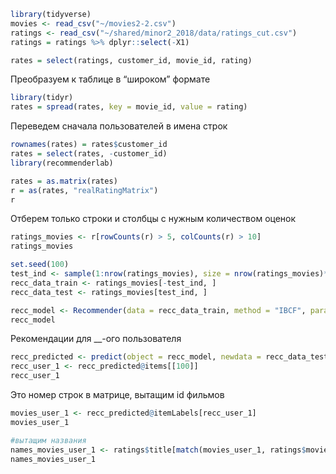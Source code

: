 
```r
library(tidyverse)
movies <- read_csv("~/movies2-2.csv")
ratings <- read_csv("~/shared/minor2_2018/data/ratings_cut.csv")
ratings = ratings %>% dplyr::select(-X1)

rates = select(ratings, customer_id, movie_id, rating)
```

Преобразуем к таблице в "широком" формате
```r
library(tidyr)
rates = spread(rates, key = movie_id, value = rating)
```

Переведем сначала пользователей в имена строк 
```r
rownames(rates) = rates$customer_id
rates = select(rates, -customer_id)
library(recommenderlab)
```

```r
rates = as.matrix(rates)
r = as(rates, "realRatingMatrix")
r
```

Отберем только строки и столбцы с нужным количеством оценок
```r
ratings_movies <- r[rowCounts(r) > 5, colCounts(r) > 10] 
ratings_movies
```
```r
set.seed(100)
test_ind <- sample(1:nrow(ratings_movies), size = nrow(ratings_movies)*0.2)
recc_data_train <- ratings_movies[-test_ind, ]
recc_data_test <- ratings_movies[test_ind, ]

recc_model <- Recommender(data = recc_data_train, method = "IBCF", parameter = list(k = 30))
recc_model
```
Рекомендации для __-ого пользователя
```r
recc_predicted <- predict(object = recc_model, newdata = recc_data_test, n = 6)
recc_user_1 <- recc_predicted@items[[100]]
recc_user_1
```

Это номер строк в матрице, вытащим id фильмов
```r
movies_user_1 <- recc_predicted@itemLabels[recc_user_1]
movies_user_1

#вытащим названия
names_movies_user_1 <- ratings$title[match(movies_user_1, ratings$movie_id)]
names_movies_user_1
```
























